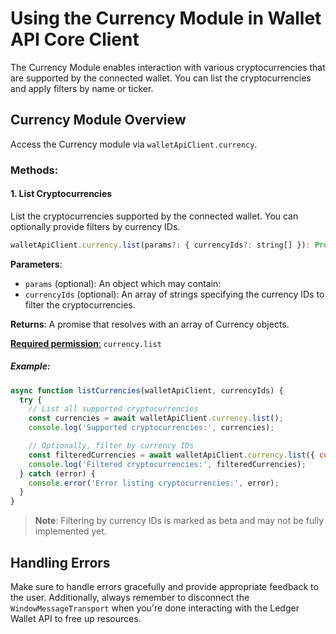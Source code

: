# Using the Currency Module in Wallet API Core Client

The Currency Module enables interaction with various cryptocurrencies that are supported by the connected wallet. You can list the cryptocurrencies and apply filters by name or ticker.

## Currency Module Overview

Access the Currency module via `walletApiClient.currency`.

### Methods:

#### 1. List Cryptocurrencies

List the cryptocurrencies supported by the connected wallet. You can optionally provide filters by currency IDs.

```javascript
walletApiClient.currency.list(params?: { currencyIds?: string[] }): Promise<Currency[]>
```

**Parameters**:
- `params` (optional): An object which may contain:
- `currencyIds` (optional): An array of strings specifying the currency IDs to filter the cryptocurrencies.

**Returns**: A promise that resolves with an array of Currency objects.

[**Required permission**:](https://developers.ledger.com/docs/ledger-live/discover/guides/wallet-api/appendix/manifest#permissions)
 `currency.list`

##### Example:

```javascript
async function listCurrencies(walletApiClient, currencyIds) {
  try {
    // List all supported cryptocurrencies
    const currencies = await walletApiClient.currency.list();
    console.log('Supported cryptocurrencies:', currencies);

    // Optionally, filter by currency IDs
    const filteredCurrencies = await walletApiClient.currency.list({ currencyIds: currencyIds });
    console.log('Filtered cryptocurrencies:', filteredCurrencies);
  } catch (error) {
    console.error('Error listing cryptocurrencies:', error);
  }
}
```

> **Note**: Filtering by currency IDs is marked as beta and may not be fully implemented yet.

## Handling Errors

Make sure to handle errors gracefully and provide appropriate feedback to the user. Additionally, always remember to disconnect the `WindowMessageTransport` when you're done interacting with the Ledger Wallet API to free up resources.